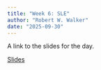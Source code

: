 ```yaml
---
title: "Week 6: SLE"
author: "Robert W. Walker"
date: "2025-09-30"
---
```


A link to the slides for the day.

[Slides](https://robertwwalker.github.io/DADM-SLE2025/slides/dadm-gstw2/index.html)